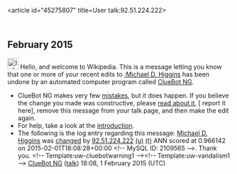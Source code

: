 <article id="45275807" title=User talk:92.51.224.222>
	<talkpage id="45275807" title="User talk:92.51.224.222">


== February 2015 ==
[[File:Information.svg|left|25px|alt=|link=]] Hello, and welcome to Wikipedia. This is a message letting you know that one or more of your recent edits to [[:Michael D. Higgins]] has been undone by an automated computer program called [[User:ClueBot NG|ClueBot NG]].
{{clear}}
* ClueBot NG makes very few [[User:ClueBot NG#Information About False Positives|mistakes]], but it does happen. If you believe the change you made was constructive, please [[User:ClueBot NG#Information About False Positives|read about it]], [{{User:ClueBot NG/Warnings/FPReport|2109565}} report it here], remove this message from your talk page, and then make the edit again.
* For help, take a look at the [[Wikipedia:Introduction|introduction]].
* The following is the log entry regarding this message: [[Michael D. Higgins]] was [http://en.wikipedia.org/w/index.php?title=Michael+D.+Higgins&amp;diff=645188598&amp;oldid=644837870 changed] by [[Special:Contributions/92.51.224.222|92.51.224.222]] [[User:92.51.224.222|(u)]] [[User talk:92.51.224.222|(t)]] ANN scored at 0.966142 on 2015-02-01T18:08:28+00:00 &lt;!-- MySQL ID: 2109565 --&gt;. Thank you. &lt;!-- Template:uw-cluebotwarning1 --&gt;&lt;!-- Template:uw-vandalism1 --&gt; [[User:ClueBot NG|ClueBot NG]] ([[User talk:ClueBot NG|talk]]) 18:08, 1 February 2015 (UTC)
	</talkpage>
</article>